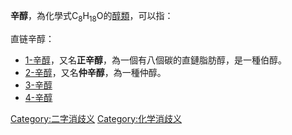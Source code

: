 '''辛醇'''，為化學式C<sub>8</sub>H<sub>18</sub>O的[[醇類|醇類]]，可以指：

直链辛醇：

* [[1-辛醇|1-辛醇]]，又名'''正辛醇'''，為一個有八個碳的直鏈脂肪醇，是一種伯醇。
* [[2-辛醇|2-辛醇]]，又名'''仲辛醇'''，為一種仲醇。
* [[3-辛醇|3-辛醇]]
* [[4-辛醇|4-辛醇]]

{{disambig}}
{{醇}}
[[Category:二字消歧义|Category:二字消歧义]]
[[Category:化学消歧义|Category:化学消歧义]]